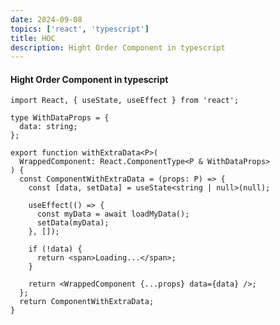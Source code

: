 ```yaml
---
date: 2024-09-08
topics: ['react', 'typescript']
title: HOC
description: Hight Order Component in typescript
---
```


<h4>Hight Order Component in typescript</h4>

```tsx
import React, { useState, useEffect } from 'react';

type WithDataProps = {
  data: string;
};

export function withExtraData<P>(
  WrappedComponent: React.ComponentType<P & WithDataProps>
) {
  const ComponentWithExtraData = (props: P) => {
    const [data, setData] = useState<string | null>(null);

    useEffect(() => {
      const myData = await loadMyData();
      setData(myData);
    }, []);

    if (!data) {
      return <span>Loading...</span>;
    }

    return <WrappedComponent {...props} data={data} />;
  };
  return ComponentWithExtraData;
}
```
